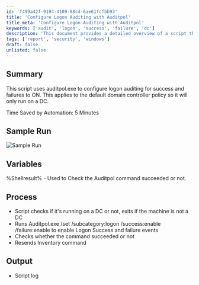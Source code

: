 ```yaml
---
id: 'f499a42f-9194-4109-88c4-6ae61fcfbb93'
title: 'Configure Logon Auditing with Auditpol'
title_meta: 'Configure Logon Auditing with Auditpol'
keywords: ['audit', 'logon', 'success', 'failure', 'dc']
description: 'This document provides a detailed overview of a script that configures logon auditing for success and failure events using auditpol.exe. The script is designed to run on a domain controller and ensures that logon auditing is enabled, facilitating better security monitoring and compliance.'
tags: ['report', 'security', 'windows']
draft: false
unlisted: false
---
```

## Summary

This script uses auditpol.exe to configure logon auditing for success and failures to ON. This applies to the default domain controller policy so it will only run on a DC.

Time Saved by Automation: 5 Minutes

## Sample Run

![Sample Run](../../../static/img/Set-Logon-Success-and-Failure-Auditing-ON/image_1.png)

## Variables

%Shellresult% - Used to Check the Auditpol command succeeded or not.

## Process

- Script checks if it's running on a DC or not, exits if the machine is not a DC
- Runs Auditpol.exe /set /subcategory:logon /success:enable /failure:enable to enable Logon Success and failure events
- Checks whether the command succeeded or not
- Resends Inventory command

## Output

- Script log













